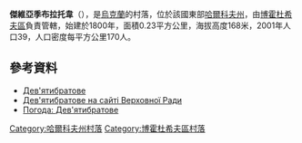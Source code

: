 {{coord|50|13|2|N|35|19|10|E|scale:30000_region:UA|display=title}}

'''傑維亞季布拉托韋'''（{{lang-uk|Дев'ятибратове}}），是[[烏克蘭|烏克蘭]]的村落，位於該國東部[[哈爾科夫州|哈爾科夫州]]，由[[博霍杜希夫區|博霍杜希夫區]]負責管轄，始建於1800年，面積0.23平方公里，海拔高度168米，2001年人口39，人口密度每平方公里170人。

==參考資料==
* [http://gska2.rada.gov.ua/pls/z7502/A005?rdat1=09.01.2009&rf7571=32441 Дев'ятибратове]{{dead link|date=2017年11月 |bot=InternetArchiveBot |fix-attempted=yes }}
* [http://gska2.rada.gov.ua/pls/z7502/A005?rdat1=04.04.2007&rf7571=32441 Дев'ятибратове на сайті Верховної Ради]{{dead link|date=2017年11月 |bot=InternetArchiveBot |fix-attempted=yes }}
* [http://weather.in.ua/ua/har'kovskaja/6449 Погода: Дев'ятибратове] {{Wayback|url=http://weather.in.ua/ua/har'kovskaja/6449 |date=20160323025605 }}

{{DEFAULTSORT:Дев'ятибратове}}
[[Category:哈爾科夫州村落|Category:哈爾科夫州村落]]
[[Category:博霍杜希夫區村落|Category:博霍杜希夫區村落]]


{{Kharkiv-geo-stub}}